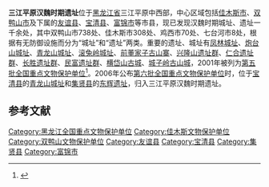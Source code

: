 {{文物保护单位
| 名称 = 三江平原汉魏时期遗址
| 图片 = 
| 说明 = 
| 级别 = 全国
| 所在 = [[黑龙江省|黑龙江省]][[佳木斯市|佳木斯市]]、[[双鸭山市|双鸭山市]]、[[友谊县|友谊县]]、[[宝清县|宝清县]]、[[富锦市|富锦市]]
| 分类 = 古遗址
| 时代 =汉、魏
| 编号 = 5-34	
| 登录 = 第五批全国重点文物保护单位
}}
'''三江平原汉魏时期遗址'''位于[[黑龙江省|黑龙江省]]三江平原中西部，中心区域包括[[佳木斯市|佳木斯市]]、[[双鸭山市|双鸭山市]]及下属的[[友谊县|友谊县]]、[[宝清县|宝清县]]、[[富锦市|富锦市]]等市县，现已发现汉魏时期城址、遗址一千余处，其中双鸭山市738处、佳木斯市308处、鸡西市70处、七台河市8处，根据有无防御设施而分为“城址”和“遗址”两类。重要的遗址、城址有[[凤林城址|凤林城址]]、[[炮台山遺址|炮台山城址]]、[[青龙山城址|青龙山城址]]、[[滾兔嶺遺址|滚兔岭城址]]、[[前董家子古山寨|前董家子古山寨]]、[[兴隆山遗址群|兴隆山遗址群]]、[[仁合遗址群|仁合遗址群]]、[[长胜遗址群|长胜遗址群]]、[[民富遗址群|民富遗址群]]、[[横岱山古城|横岱山古城]]、[[城子岭古山城|城子岭古山城]]，2001年被列为[[第五批全国重点文物保护单位|第五批全国重点文物保护单位]]<ref>{{Cite book |author=《全国重点文物保护单位》编辑委员会 编 |title=全国重点文物保护单位（第一至第五批）·第Ⅰ卷 |publisher=文物出版社 |year=2004 |isbn=7-5010-1525-2 |pages=598 }}</ref>。2006年公布[[第六批全国重点文物保护单位|第六批全国重点文物保护单位]]时，位于[[宝清县|宝清县]]的[[青龙山城址|青龙山城址]]和[[集贤县|集贤县]]的[[东辉遗址|东辉遗址]]，归入三江平原汉魏时期遗址。
		
==参考文献==
{{reflist}}

{{黑龙江全国重点文物保护单位}}
{{全国重点文物保护单位小作品}}

{{DEFAULTSORT:S}}
[[Category:黑龙江全国重点文物保护单位|Category:黑龙江全国重点文物保护单位]]
[[Category:佳木斯文物保护单位|Category:佳木斯文物保护单位]]
[[Category:双鸭山文物保护单位|Category:双鸭山文物保护单位]]
[[Category:友谊县|Category:友谊县]]
[[Category:宝清县|Category:宝清县]]
[[Category:集贤县|Category:集贤县]]
[[Category:富锦市|Category:富锦市]]